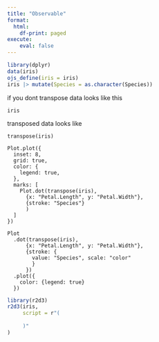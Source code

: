 ```yaml
---
title: "Observable"
format: 
  html:
    df-print: paged
execute:
    eval: false
---
```

```r
library(dplyr)
data(iris)
ojs_define(iris = iris)
iris |> mutate(Species = as.character(Species))
```
if you dont transpose data looks like this 
```ojs
iris
```

transposed data looks like
```ojs
transpose(iris)
```

```ojs
Plot.plot({
  inset: 8,
  grid: true,
  color: {
    legend: true,
  },
  marks: [
    Plot.dot(transpose(iris),
      {x: "Petal.Length", y: "Petal.Width"},  
      {stroke: "Species"}
      )
  ]
})
```

```ojs
Plot
  .dot(transpose(iris),
      {x: "Petal.Length", y: "Petal.Width"},  
      {stroke: {
        value: "Species", scale: "color"
        }
      })
  .plot({
    color: {legend: true}
  })
```


```r
library(r2d3)
r2d3(iris,
     script = r"(
 
     )"
)
```



